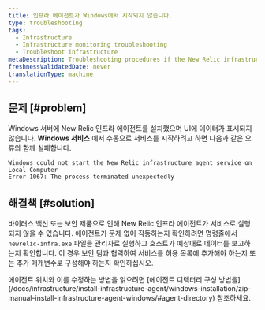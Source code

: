 ```yaml
---
title: 인프라 에이전트가 Windows에서 시작되지 않습니다.
type: troubleshooting
tags:
  - Infrastructure
  - Infrastructure monitoring troubleshooting
  - Troubleshoot infrastructure
metaDescription: Troubleshooting procedures if the New Relic infrastructure agent is not starting in Windows.
freshnessValidatedDate: never
translationType: machine
---
```


## 문제 [#problem]

Windows 서버에 New Relic 인프라 에이전트를 설치했으며 UI에 데이터가 표시되지 않습니다. **Windows 서비스** 에서 수동으로 서비스를 시작하려고 하면 다음과 같은 오류와 함께 실패합니다.

```
Windows could not start the New Relic infrastructure agent service on Local Computer
Error 1067: The process terminated unexpectedly
```

## 해결책 [#solution]

바이러스 백신 또는 보안 제품으로 인해 New Relic 인프라 에이전트가 서비스로 실행되지 않을 수 있습니다. 에이전트가 문제 없이 작동하는지 확인하려면 명령줄에서 `newrelic-infra.exe` 파일을 관리자로 실행하고 호스트가 예상대로 데이터를 보고하는지 확인합니다. 이 경우 보안 팀과 협력하여 서비스를 허용 목록에 추가해야 하는지 또는 추가 매개변수로 구성해야 하는지 확인하십시오.

<Callout variant="important">
  에이전트 위치와 이를 수정하는 방법을 읽으려면 [에이전트 디렉터리 구성 방법을](/docs/infrastructure/install-infrastructure-agent/windows-installation/zip-manual-install-infrastructure-agent-windows/#agent-directory) 참조하세요.
</Callout>